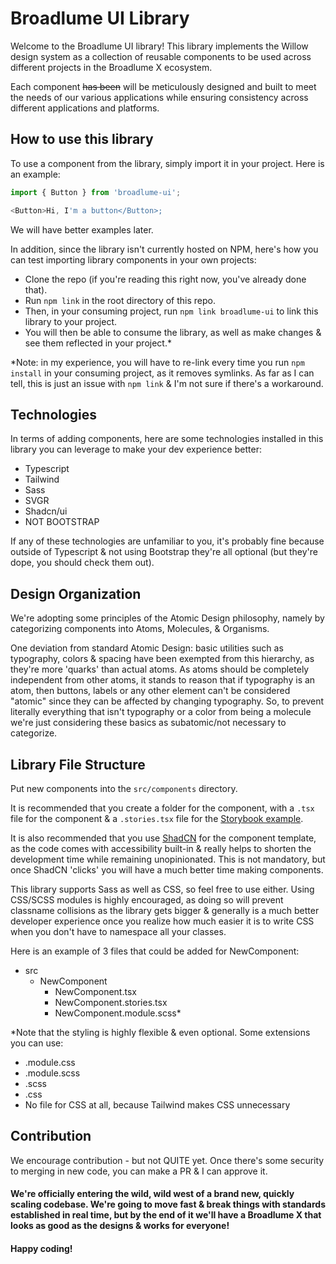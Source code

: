 
<Meta title='Introduction' />

# Broadlume UI Library

Welcome to the Broadlume UI library! This library implements the Willow design system as a collection of reusable components to be used across different projects in the Broadlume X ecosystem.

Each component <s>has been</s> will be meticulously designed and built to meet the needs of our various applications while ensuring consistency across different applications and platforms.

## How to use this library

To use a component from the library, simply import it in your project. Here is an example:

```js
import { Button } from 'broadlume-ui';

<Button>Hi, I'm a button</Button>;
```

We will have better examples later.

In addition, since the library isn't currently hosted on NPM, here's how you can test importing library components in your own projects:

- Clone the repo (if you're reading this right now, you've already done that).
- Run `npm link` in the root directory of this repo.
- Then, in your consuming project, run `npm link broadlume-ui` to link this library to your project.
- You will then be able to consume the library, as well as make changes & see them reflected in your project.\*

\*Note: in my experience, you will have to re-link every time you run `npm install` in your consuming project, as it removes symlinks. As far as I can tell, this is just an issue with `npm link` & I'm not sure if there's a workaround.

## Technologies

In terms of adding components, here are some technologies installed in this library you can leverage to make your dev experience better:

- Typescript
- Tailwind
- Sass
- SVGR
- Shadcn/ui
- NOT BOOTSTRAP

If any of these technologies are unfamiliar to you, it's probably fine because outside of Typescript & not using Bootstrap they're all optional (but they're dope, you should check them out).

## Design Organization

We're adopting some principles of the Atomic Design philosophy, namely by categorizing components into Atoms, Molecules, & Organisms.

One deviation from standard Atomic Design: basic utilities such as typography, colors & spacing have been exempted from this hierarchy, as they're more 'quarks' than actual atoms. As atoms should be completely independent from other atoms, it stands to reason that if typography is an atom, then buttons, labels or any other element can't be considered "atomic" since they can be affected by changing typography. So, to prevent literally everything that isn't typography or a color from being a molecule we're just considering these basics as subatomic/not necessary to categorize.

## Library File Structure

Put new components into the `src/components` directory.

It is recommended that you create a folder for the component, with a `.tsx` file for the component & a `.stories.tsx` file for the [Storybook example](https://storybook.js.org/docs/react/writing-stories/introduction).

It is also recommended that you use [ShadCN](https://ui.shadcn.com/) for the component template, as the code comes with accessibility built-in & really helps to shorten the development time while remaining unopinionated. This is not mandatory, but once ShadCN 'clicks' you will have a much better time making components.

This library supports Sass as well as CSS, so feel free to use either. Using CSS/SCSS modules is highly encouraged, as doing so will prevent classname collisions as the library gets bigger & generally is a much better developer experience once you realize how much easier it is to write CSS when you don't have to namespace all your classes.

Here is an example of 3 files that could be added for NewComponent:

- src
  - NewComponent
    - NewComponent.tsx
    - NewComponent.stories.tsx
    - NewComponent.module.scss\*

\*Note that the styling is highly flexible & even optional. Some extensions you can use:

- .module.css
- .module.scss
- .scss
- .css
- No file for CSS at all, because Tailwind makes CSS unnecessary

## Contribution

We encourage contribution - but not QUITE yet. Once there's some security to merging in new code, you can make a PR & I can approve it.

#### We're officially entering the wild, wild west of a brand new, quickly scaling codebase. We're going to move fast & break things with standards established in real time, but by the end of it we'll have a Broadlume X that looks as good as the designs & works for everyone!

#### Happy coding!
